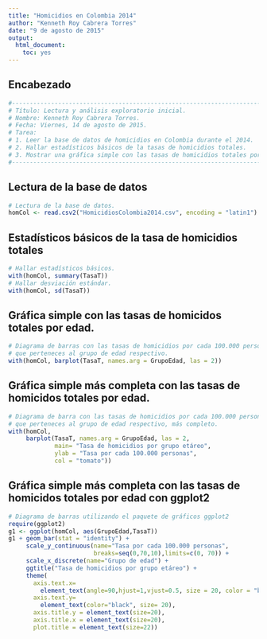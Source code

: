```yaml
---
title: "Homicidios en Colombia 2014"
author: "Kenneth Roy Cabrera Torres"
date: "9 de agosto de 2015"
output: 
  html_document: 
    toc: yes
---
```


## Encabezado
```r
#------------------------------------------------------------------------------#
# Título: Lectura y análisis exploratorio inicial.
# Nombre: Kenneth Roy Cabrera Torres.
# Fecha: Viernes, 14 de agosto de 2015.
# Tarea:
# 1. Leer la base de datos de homicidios en Colombia durante el 2014.
# 2. Hallar estadísticos básicos de la tasas de homicidios totales.
# 3. Mostrar una gráfica simple con las tasas de homicidios totales por edades.
#------------------------------------------------------------------------------#
```

## Lectura de la base de datos

```r
# Lectura de la base de datos.
homCol <- read.csv2("HomicidiosColombia2014.csv", encoding = "latin1")
```

## Estadísticos básicos de la tasa de homicidios totales
```r
# Hallar estadísticos básicos.
with(homCol, summary(TasaT))
# Hallar desviación estándar.
with(homCol, sd(TasaT))
```

## Gráfica simple con las tasas de homicidos totales por edad.
```r
# Diagrama de barras con las tasas de homicidios por cada 100.000 personas
# que perteneces al grupo de edad respectivo.
with(homCol, barplot(TasaT, names.arg = GrupoEdad, las = 2))
```

## Gráfica simple más completa con las tasas de homicidos totales por edad.
```r
# Diagrama de barra con las tasas de homicidios por cada 100.000 personas
# que perteneces al grupo de edad respectivo, más completo.
with(homCol, 
     barplot(TasaT, names.arg = GrupoEdad, las = 2,
             main= "Tasa de homicidios por grupo etáreo",
             ylab = "Tasa por cada 100.000 personas",
             col = "tomato"))
```

## Gráfica simple más completa con las tasas de homicidos totales por edad con ggplot2
```r
# Diagrama de barras utilizando el paquete de gráficos ggplot2
require(ggplot2)
g1 <- ggplot(homCol, aes(GrupoEdad,TasaT))
g1 + geom_bar(stat = "identity") +
     scale_y_continuous(name="Tasa por cada 100.000 personas", 
                        breaks=seq(0,70,10),limits=c(0, 70)) +
     scale_x_discrete(name="Grupo de edad") +
     ggtitle("Tasa de homicidios por grupo etáreo") +
     theme(
       axis.text.x=
         element_text(angle=90,hjust=1,vjust=0.5, size = 20, color = "black"), 
       axis.text.y=
         element_text(color="black", size= 20),
       axis.title.y = element_text(size=20),
       axis.title.x = element_text(size=20),
       plot.title = element_text(size=22))
```



